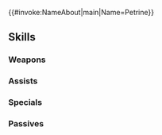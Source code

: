 {{#invoke:NameAbout|main|Name=Petrine}}{{HeroPage Tabs}}
{{Hero Infobox
|Name=Petrine
|Title=Icy Flame-Lancer
|WeaponType=Blue Lance
|MoveType=Cavalry
|Origin=Fire Emblem: Path of Radiance
|Gender=Female
|actorEN=Elizabeth Maxwell
|actorJP=菅谷弥生
|artist=motsutsu
|additionDate=September 18, 2020
|releaseDate=September 19, 2020
|cv1=8
|cv2=4900200
|TagID=プラハ
|InternalID=569
|Properties=ghb,limited
|description=One of Daein's Four Riders. Wields the Flame Lance with a callous disdain for those around her. Appears in Fire Emblem: Path of Radiance.
}}
{{Stats Page
|Lv1HP=18|Lv1ATK=9|Lv1SPD=9|Lv1DEF=8|Lv1RES=5
|GRHP=55|GRATK=60|GRSPD=65|GRDEF=50|GRRES=45
}}
==Skills==
===Weapons===
{{Weapons Table
|weapon1=Iron Lance
|weapon1Default=1
|weapon1Unlock=1
|weapon2=Steel Lance
|weapon2Default=2
|weapon2Unlock=2
|weapon3=Silver Lance
|weapon3Default=4
|weapon3Unlock=3
|weapon4=Flame Lance
|weapon4Default=5
|weapon4Unlock=5
}}
===Assists===
{{Assists Table}}
===Specials===
{{Specials Table
|special1=Glowing Ember
|special1Default=4
|special1Unlock=3
|special2=Ignis
|special2Unlock=4
}}
===Passives===
{{Passives Table
|passiveA1=Atk/Spd Push 1
|passiveA2=Atk/Spd Push 2
|passiveA3=Atk/Spd Push 3
|passiveA1Unlock=3
|passiveA2Unlock=4
|passiveA3Unlock=5
|passiveC1=Threaten Atk 1
|passiveC2=Threat. Atk/Def 1
|passiveC3=Threat. Atk/Def 2
|passiveC1Unlock=1
|passiveC2Unlock=2
|passiveC3Unlock=4
}}
{{Heroes Navbox}}